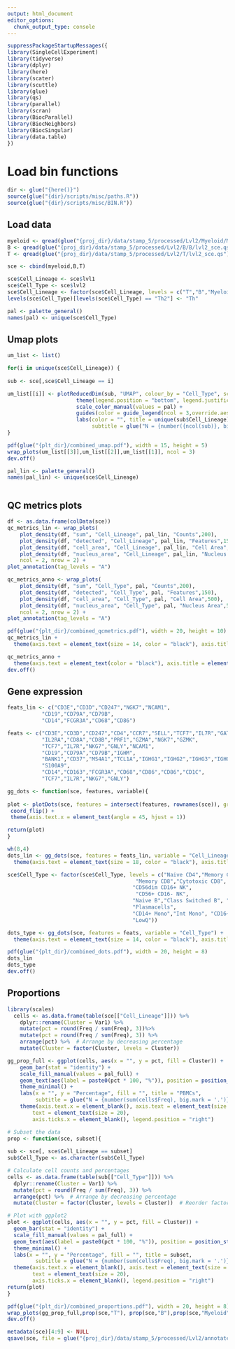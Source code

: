 ```yaml
---
output: html_document
editor_options: 
  chunk_output_type: console
---
```

```r
suppressPackageStartupMessages({
library(SingleCellExperiment)
library(tidyverse)
library(dplyr)
library(here)
library(scater)
library(scuttle)
library(glue)
library(qs)
library(parallel)
library(scran)
library(BiocParallel)
library(BiocNeighbors)
library(BiocSingular)
library(data.table)
})
```

# Load bin functions
```r
dir <- glue("{here()}")
source(glue("{dir}/scripts/misc/paths.R"))
source(glue("{dir}/scripts/misc/BIN.R"))
```

## Load data
```r
myeloid <- qread(glue("{proj_dir}/data/stamp_5/processed/Lvl2/Myeloid/Myeloid/lvl2_sce.qs"), nthreads = 8)
B <- qread(glue("{proj_dir}/data/stamp_5/processed/Lvl2/B/B/lvl2_sce.qs"), nthreads = 8)
T <- qread(glue("{proj_dir}/data/stamp_5/processed/Lvl2/T/lvl2_sce.qs"), nthreads = 8)
```

```r
sce <- cbind(myeloid,B,T)
```

```r
sce$Cell_Lineage <- sce$lvl1
sce$Cell_Type <- sce$lvl2
sce$Cell_Lineage <- factor(sce$Cell_Lineage, levels = c("T","B","Myeloid"))
levels(sce$Cell_Type)[levels(sce$Cell_Type) == "Th2"] <- "Th"
```

```r
pal <- palette_general()
names(pal) <- unique(sce$Cell_Type)
```

## Umap plots
```r
um_list <- list()

for(i in unique(sce$Cell_Lineage)) {
  
sub <- sce[,sce$Cell_Lineage == i]

um_list[[i]] <- plotReducedDim(sub, "UMAP", colour_by = "Cell_Type", scattermore = TRUE, rasterise = T) +
                      theme(legend.position = "bottom", legend.justification = "center")  +
                      scale_color_manual(values = pal) +
                      guides(color = guide_legend(ncol = 3,override.aes = list(size = 3, alpha = 1))) +
                      labs(color = "", title = unique(sub$Cell_Lineage),
                           subtitle = glue("N = {number({ncol(sub)}, big.mark = '.')} cells"))
}
```

```r
pdf(glue("{plt_dir}/combined_umap.pdf"), width = 15, height = 5)
wrap_plots(um_list[[3]],um_list[[2]],um_list[[1]], ncol = 3)
dev.off()
```

```r
pal_lin <- palette_general()
names(pal_lin) <- unique(sce$Cell_Lineage)
```

```r
```

## QC metrics plots
```r
df <- as.data.frame(colData(sce))
qc_metrics_lin <- wrap_plots(
    plot_density(df, "sum", "Cell_Lineage", pal_lin, "Counts",200),
    plot_density(df, "detected", "Cell_Lineage", pal_lin, "Features",150),
    plot_density(df, "cell_area", "Cell_Lineage", pal_lin, "Cell Area",500),
    plot_density(df, "nucleus_area", "Cell_Lineage", pal_lin, "Nucleus Area",500),
    ncol = 2, nrow = 2) +
plot_annotation(tag_levels = "A")
```

```r
qc_metrics_anno <- wrap_plots(
    plot_density(df, "sum", "Cell_Type", pal, "Counts",200),
    plot_density(df, "detected", "Cell_Type", pal, "Features",150),
    plot_density(df, "cell_area", "Cell_Type", pal, "Cell Area",500),
    plot_density(df, "nucleus_area", "Cell_Type", pal, "Nucleus Area",500),
    ncol = 2, nrow = 2) +
plot_annotation(tag_levels = "A")
```

```r
pdf(glue("{plt_dir}/combined_qcmetrics.pdf"), width = 20, height = 10)
qc_metrics_lin +
  theme(axis.text = element_text(size = 14, color = "black"), axis.title = element_text(size = 14, color = "black"))

qc_metrics_anno +
  theme(axis.text = element_text(color = "black"), axis.title = element_text(color = "black"))
dev.off()
```

## Gene expression

```r
feats_lin <- c("CD3E","CD3D","CD247","NGK7","NCAM1",
           "CD19","CD79A","CD79B",
           "CD14","FCGR3A","CD68","CD86")
```

```r
feats <- c("CD3E","CD3D","CD247","CD4","CCR7","SELL","TCF7","IL7R","GATA3","FOXP3","CTLA4",
           "IL2RA","CD8A","CD8B","PRF1","GZMA","NGK7","GZMK",
           "TCF7","IL7R","NKG7","GNLY","NCAM1",
           "CD19","CD79A","CD79B","IGHM",
           "BANK1","CD37","MS4A1","TCL1A","IGHG1","IGHG2","IGHG3","IGHG4","IGHGP","IGKC","STMN1","XBP1","MZB1",
           "S100A9",
           "CD14","CD163","FCGR3A","CD68","CD86","CD86","CD1C",
           "TCF7","IL7R","NKG7","GNLY")
```

```r
gg_dots <- function(sce, features, variable){
  
plot <- plotDots(sce, features = intersect(features, rownames(sce)), group = variable, scale =TRUE, center = TRUE) +
 coord_flip() +
 theme(axis.text.x = element_text(angle = 45, hjust = 1)) 

return(plot)
}
```

```r
wh(8,4)
dots_lin <- gg_dots(sce, features = feats_lin, variable = "Cell_Lineage") +
  theme(axis.text = element_text(size = 18, color = "black"), axis.title = element_text(size = 20, color = "black"))
```

```r
sce$Cell_Type <- factor(sce$Cell_Type, levels = c("Naive CD4","Memory CD4","Th","Tregs","Naive CD8",
                                         "Memory CD8","Cytotoxic CD8",
                                        "CD56dim CD16+ NK",
                                         "CD56+ CD16- NK",
                                        "Naive B","Class Switched B", "Naive IgK+ B", "Class Switched IgK+ B", 
                                        "Plasmacells",
                                        "CD14+ Mono","Int Mono", "CD16+ Mono", "CD1C+ DCs",
                                        "LowQ"))
```

```r
dots_type <- gg_dots(sce, features = feats, variable = "Cell_Type") +
  theme(axis.text = element_text(size = 14, color = "black"), axis.title = element_text(size = 14, color = "black"))

```

```r
pdf(glue("{plt_dir}/combined_dots.pdf"), width = 20, height = 8)
dots_lin
dots_type
dev.off()
```


## Proportions
```r
library(scales)
  cells <- as.data.frame(table(sce[["Cell_Lineage"]])) %>%
    dplyr::rename(Cluster = Var1) %>%
    mutate(pct = round(Freq / sum(Freq), 3))%>%
    mutate(pct = round(Freq / sum(Freq), 3)) %>%
    arrange(pct) %>%  # Arrange by decreasing percentage
    mutate(Cluster = factor(Cluster, levels = Cluster))  

gg_prop_full <- ggplot(cells, aes(x = "", y = pct, fill = Cluster)) +
    geom_bar(stat = "identity") +
    scale_fill_manual(values = pal_full) +
    geom_text(aes(label = paste0(pct * 100, "%")), position = position_stack(vjust = 0.5), size = 3) +
    theme_minimal() +
    labs(x = "", y = "Percentage", fill = "", title = "PBMCs",
         subtitle = glue("N = {number(sum(cells$Freq), big.mark = '.')} cells")) +
    theme(axis.text.x = element_blank(), axis.text = element_text(size = 15, color = "black"),
        text = element_text(size = 20),
        axis.ticks.x = element_blank(), legend.position = "right")
```

```r
# Subset the data
prop <- function(sce, subset){
  
sub <- sce[, sce$Cell_Lineage == subset]
sub$Cell_Type <- as.character(sub$Cell_Type)

# Calculate cell counts and percentages
cells <- as.data.frame(table(sub[["Cell_Type"]])) %>%
  dplyr::rename(Cluster = Var1) %>%
  mutate(pct = round(Freq / sum(Freq), 3)) %>%
  arrange(pct) %>%  # Arrange by decreasing percentage
  mutate(Cluster = factor(Cluster, levels = Cluster))  # Reorder factor levels

# Plot with ggplot2
plot <- ggplot(cells, aes(x = "", y = pct, fill = Cluster)) +
  geom_bar(stat = "identity") +
  scale_fill_manual(values = pal_full) +
  geom_text(aes(label = paste0(pct * 100, "%")), position = position_stack(vjust = 0.5), size = 3) +
  theme_minimal() +
  labs(x = "", y = "Percentage", fill = "", title = subset,
         subtitle = glue("N = {number(sum(cells$Freq), big.mark = '.')} cells")) +
  theme(axis.text.x = element_blank(), axis.text = element_text(size = 15, color = "black"),
        text = element_text(size = 20),
        axis.ticks.x = element_blank(), legend.position = "right")
return(plot)
}
```


```r
pdf(glue("{plt_dir}/combined_proportions.pdf"), width = 20, height = 8)
wrap_plots(gg_prop_full,prop(sce,"T"), prop(sce,"B"),prop(sce,"Myeloid"), ncol = 4)
dev.off()
```

```r
metadata(sce)[4:9] <- NULL
qsave(sce, file = glue("{proj_dir}/data/stamp_5/processed/Lvl2/annotated_sce.qs"))
```

